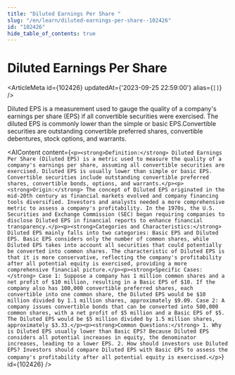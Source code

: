 ```yaml
---
title: "Diluted Earnings Per Share "
slug: "/en/learn/diluted-earnings-per-share--102426"
id: "102426"
hide_table_of_contents: true
---
```



# Diluted Earnings Per Share 

<ArticleMeta id={102426} updatedAt={'2023-09-25 22:59:00'} alias={`[]`} />
<div className='border-solid border-b border-t-0 my-4 border-[var(--ifm-color-gray-300)]' />

Diluted EPS is a measurement used to gauge the quality of a company's earnings per share (EPS) if all convertible securities were exercised. The diluted EPS is commonly lower than the simple or basic EPS.Convertible securities are outstanding convertible preferred shares, convertible debentures, stock options, and warrants.

<AIContent content={`<p><strong>Definition:</strong> Diluted Earnings Per Share (Diluted EPS) is a metric used to measure the quality of a company's earnings per share, assuming all convertible securities are exercised. Diluted EPS is usually lower than simple or basic EPS. Convertible securities include outstanding convertible preferred shares, convertible bonds, options, and warrants.</p><p><strong>Origin:</strong> The concept of Diluted EPS originated in the mid-20th century as financial markets evolved and company financing tools diversified. Investors and analysts needed a more comprehensive metric to assess a company's profitability. In the 1970s, the U.S. Securities and Exchange Commission (SEC) began requiring companies to disclose Diluted EPS in financial reports to enhance financial transparency.</p><p><strong>Categories and Characteristics:</strong> Diluted EPS mainly falls into two categories: Basic EPS and Diluted EPS. Basic EPS considers only the number of common shares, while Diluted EPS takes into account all securities that could potentially be converted into common shares. The characteristic of Diluted EPS is that it is more conservative, reflecting the company's profitability after all potential equity is exercised, providing a more comprehensive financial picture.</p><p><strong>Specific Cases:</strong> Case 1: Suppose a company has 1 million common shares and a net profit of $10 million, resulting in a Basic EPS of $10. If the company also has 100,000 convertible preferred shares, each convertible into one common share, the Diluted EPS would be $10 million divided by 1.1 million shares, approximately $9.09. Case 2: A company issues convertible bonds that can be converted into 500,000 common shares, with a net profit of $5 million and a Basic EPS of $5. The Diluted EPS would be $5 million divided by 1.5 million shares, approximately $3.33.</p><p><strong>Common Questions:</strong> 1. Why is Diluted EPS usually lower than Basic EPS? Because Diluted EPS considers all potential increases in equity, the denominator increases, leading to a lower EPS. 2. How should investors use Diluted EPS? Investors should compare Diluted EPS with Basic EPS to assess the company's profitability after all potential equity is exercised.</p>`} id={102426} />
